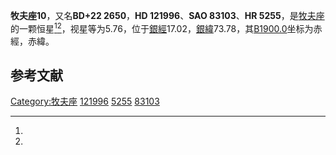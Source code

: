 {{Starbox begin
| name = 牧夫座10
}}
{{Starbox observe
| epoch = [[J2000.0|J2000.0]]
| constell = [[牧夫座|牧夫座]]<ref name=SIMBAD>{{cite web
 | url=http://simbad.u-strasbg.fr/simbad/sim-id?Ident=HR+5255
 | title=Pulsating variable Star
 | publisher=Centre de Données astronomiques de Strasbourg
 | work=SIMBAD
 | accessdate=2012-07-13
 | archive-date=2016-03-16
 | archive-url=https://web.archive.org/web/20160316155323/http://simbad.u-strasbg.fr/simbad/sim-id?Ident=HR+5255
 | dead-url=no
 }}</ref><ref name=DATA>{{cite web
 | url=http://vizier.u-strasbg.fr/viz-bin/VizieR-5?-out.add=.&-source=5050&-corr=PK=HR&-out.max=9999&HR=5255
 | title=VizieR Detailed Page
 | accessdate=2012-07-13
 | archive-date=2016-03-05
 | archive-url=https://web.archive.org/web/20160305205123/http://vizier.u-strasbg.fr/viz-bin/VizieR-5?-out.add=.&-source=5050&-corr=PK=HR&-out.max=9999&HR=5255
 | dead-url=no
 }}</ref>
| 星官 = 
| ra = {{RA|13|58|38.9}}<ref name=SIMBAD /><ref name=DATA />
| dec = {{DEC|+21|41|46}}<ref name=SIMBAD /><ref name=DATA />
| appmag_v = 5.76<ref name=SIMBAD /><ref name=DATA />
}}
{{Starbox character
| class = A0V s<ref name=SIMBAD /><ref name=DATA />
| b-v = -0.03<ref name=SIMBAD /><ref name=DATA />
| u-b = 0.02<ref name=SIMBAD /><ref name=DATA />
| r-i = <ref name=SIMBAD /><ref name=DATA />
| variable = 
}}
{{Starbox astrometry
| radial_v = 0.02
| prop_mo_ra = 6
| parallax = 0.013
| p_error = 
}}
{{Starbox catalog
| names =BD+22 2650，[[SAO星表|SAO]] 83103，[[HD星表|HD]] 121996，[[HR星表|HR]] 5255}}
{{Starbox reference |Simbad=HR+5255}}
{{Starbox end}}

'''牧夫座10'''，又名'''BD+22 2650'''，'''HD 121996'''、'''SAO 83103'''、'''HR 5255'''，是[[牧夫座|牧夫座]]的一颗恒星<ref name=SIMBAD /><ref name=DATA />，视星等为5.76，位于[[銀道座標系|銀經]]17.02，[[銀道座標系|銀緯]]73.78，其[[B1900.0|B1900.0]]坐标为赤經{{RA|13|53|57.7}}，赤緯{{DEC|+22|73.78|3}}。

== 参考文献 ==
{{reflist}}

{{star-stub}}

{{牧夫座恒星}}
[[Category:牧夫座|Category:牧夫座]]
[[Category:HD和HDE天體|121996]]
[[Category:HR天體|5255]]
[[Category:SAO天體|83103]]